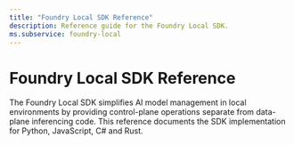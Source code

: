 ```yaml
---
title: "Foundry Local SDK Reference"
description: Reference guide for the Foundry Local SDK.
ms.subservice: foundry-local
---
```


# Foundry Local SDK Reference


<FoundryLocalPreview />

The Foundry Local SDK simplifies AI model management in local environments by providing control-plane operations separate from data-plane inferencing code. This reference documents the SDK implementation for Python, JavaScript, C# and Rust.

<Tabs>
<Tab title="Python">

<Python />
</Tab>
<Tab title="JavaScript">

<Javascript />
</Tab>
<Tab title="C#">

<CSharp />
</Tab>
<Tab title="Rust">

<Rust />
</Tab>
</Tabs>